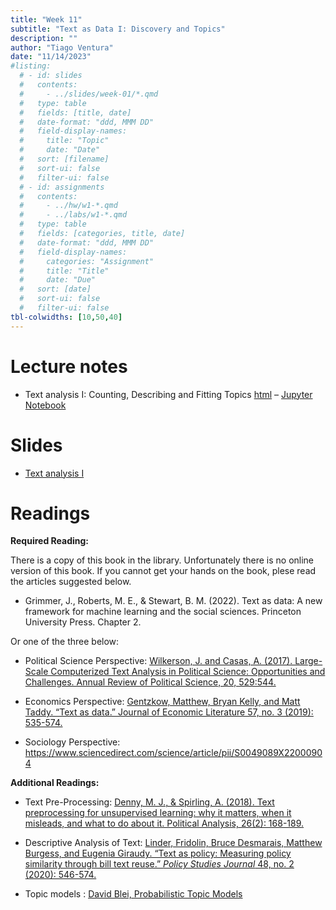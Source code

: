 ```yaml
---
title: "Week 11"
subtitle: "Text as Data I: Discovery and Topics"
description: ""
author: "Tiago Ventura"
date: "11/14/2023"
#listing:
  # - id: slides
  #   contents:
  #     - ../slides/week-01/*.qmd
  #   type: table
  #   fields: [title, date]
  #   date-format: "ddd, MMM DD"
  #   field-display-names:
  #     title: "Topic"
  #     date: "Date"
  #   sort: [filename]
  #   sort-ui: false
  #   filter-ui: false
  # - id: assignments
  #   contents:
  #     - ../hw/w1-*.qmd
  #     - ../labs/w1-*.qmd
  #   type: table
  #   fields: [categories, title, date]
  #   date-format: "ddd, MMM DD"
  #   field-display-names:
  #     categories: "Assignment"
  #     title: "Title"
  #     date: "Due"
  #   sort: [date]
  #   sort-ui: false
  #   filter-ui: false
tbl-colwidths: [10,50,40]
---
```


# Lecture notes

-   Text analysis I: Counting, Describing and Fitting Topics [html](/lecture_notes/week-11/_week_11_nlp_I.html) -- <a href="/lecture_notes/week-11/_week_11_nlp_I.ipynb" download> Jupyter Notebook </a>

# Slides

-   [Text analysis I](/slides/week-11.html)

# Readings

**Required Reading:**

There is a copy of this book in the library. Unfortunately there is no online version of this book. If you cannot get your hands on the book, plese read the articles suggested below. 

-   Grimmer, J., Roberts, M. E., & Stewart, B. M. (2022). Text as data: A new framework for machine learning and the social sciences. Princeton University Press. Chapter 2.
      

Or one of the three below:

-   Political Science Perspective: [Wilkerson, J. and Casas, A. (2017). Large-Scale Computerized Text Analysis in Political Science: Opportunities and Challenges. Annual Review of Political Science, 20, 529:544.](https://www.annualreviews.org/doi/abs/10.1146/annurev-polisci-052615-025542?journalCode=polisci)

-   Economics Perspective: [Gentzkow, Matthew, Bryan Kelly, and Matt Taddy. "Text as data." Journal of Economic Literature 57, no. 3 (2019): 535-574.](https://web.stanford.edu/~gentzkow/research/text-as-data.pdf)

-   Sociology Perspective: <https://www.sciencedirect.com/science/article/pii/S0049089X22000904>

**Additional Readings:**

-   Text Pre-Processing: [Denny, M. J., & Spirling, A. (2018). Text preprocessing for unsupervised learning: why it matters, when it misleads, and what to do about it. Political Analysis, 26(2): 168-189.](https://www.cambridge.org/core/journals/political-analysis/article/abs/text-preprocessing-for-unsupervised-learning-why-it-matters-when-it-misleads-and-what-to-do-about-it/AA7D4DE0AA6AB208502515AE3EC6989E)

-   Descriptive Analysis of Text: [Linder, Fridolin, Bruce Desmarais, Matthew Burgess, and Eugenia Giraudy. "Text as policy: Measuring policy similarity through bill text reuse." *Policy Studies Journal* 48, no. 2 (2020): 546-574.](//onlinelibrary.wiley.com/doi/abs/10.1111/psj.12257)

-   Topic models : [David Blei, Probabilistic Topic Models](https://www.cs.columbia.edu/~blei/papers/Blei2012.pdf)
